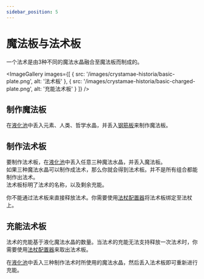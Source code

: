 ```yaml
---
sidebar_position: 5
---
```



# 魔法板与法术板

一个法术是由3种不同的魔法水晶融合至魔法板而制成的。

<ImageGallery images={[
  { src: '/images/crystamae-historia/basic-plate.png', alt: '法术板' },
  { src: '/images/crystamae-historia/basic-charged-plate.png', alt: '充能法术板' }
]} />

## 制作魔法板

在[液化池](./liquefaction)中丢入元素、人类、哲学水晶，并丢入[钢筋板](https://slimefun-wiki.guizhanss.cn/Miscellaneous-Items)来制作魔法板。

## 制作法术板

要制作法术板，在[液化池](./liquefaction)中丢入任意三种魔法水晶，并丢入魔法板。<br />
如果三种魔法水晶可以制作成法术，那么你就会得到法术板。并不是所有组合都能制作出法术。<br />
法术板标明了法术的名称，以及剩余充能。

你不能通过法术板来直接释放法术。你需要使用[法杖配置器](./stave-configurator)将法术板绑定至法杖上。

## 充能法术板

法术的充能基于液化魔法水晶的数量。当法术的充能无法支持释放一次法术时，你需要使用[法杖配置器](./stave-configurator)来取出法术板。

在[液化池](./liquefaction)中丢入三种制作法术时所使用的魔法水晶，然后丢入法术板即可重新进行充能。
